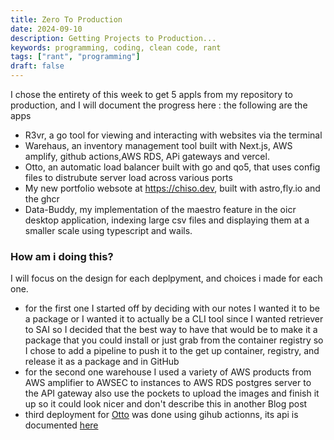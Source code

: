 ```yaml
---
title: Zero To Production
date: 2024-09-10
description: Getting Projects to Production...
keywords: programming, coding, clean code, rant
tags: ["rant", "programming"]
draft: false
---
```


I chose the entirety of this week to get 5 appls from my repository to production, and I will document the progress here : the following are the apps
- R3vr, a go tool for viewing and interacting with websites via the terminal
- Warehaus, an inventory management tool built with Next.js, AWS amplify, github actions,AWS RDS, APi gateways and vercel. 
- Otto, an automatic load balancer built with go and qo5, that uses config files to distrubute server load across various ports 
- My new portfolio websote at https://chiso.dev, built with astro,fly.io and the ghcr
- Data-Buddy, my implementation of the maestro feature in the oicr desktop application, indexing large csv files and displaying them at a smaller scale using typescript and wails. 

### How am i doing this?
I will focus on the design for each deplpyment, and choices i made for each one. 
- for the first one I started off by deciding with our notes I wanted it to be a package or I wanted it to actually be a CLI tool since I wanted retriever to SAI so I decided that the best way to have that would be to make it a package that you could install or just grab from the container registry so I chose to add a pipeline to push it to the get up container, registry, and release it as a package and in GitHub
- for the second one warehouse I used a variety of AWS products from AWS amplifier to AWSEC to instances to AWS RDS postgres server to the API gateway also use the pockets to upload the images and finish it up so it could look nicer and don't describe this in another Blog post
- third deployment for [Otto](httpps://raeeceip.github.io/otto) was done using gihub actionns, its api is documented [here](https://github.com/raeeceip)